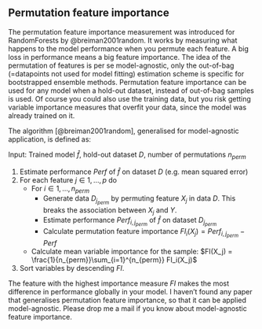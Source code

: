 ## Permutation feature importance

The permutation feature importance measurement was  introduced for RandomForests by @breiman2001random.
It works by measuring what happens to the model performance when you permute each feature.
A big loss in performance means a big feature importance.
The idea of the permutation of features is per se model-agnostic, only the out-of-bag (=datapoints not used for model fitting) estimation scheme is specific for bootstrapped ensemble methods.
Permutation feature importance can be used for any model when a hold-out dataset, instead of out-of-bag samples is used.
Of course you could also use the training data, but you risk
getting variable importance measures that overfit your data, since the model was already trained on it.

The algorithm [@breiman2001random], generalised for model-agnostic application, is defined as:

Input: Trained model $\hat{f}$, hold-out dataset $D$, number of permutations $n_{perm}$

1. Estimate performance $Perf$ of $\hat{f}$ on dataset $D$ (e.g. mean squared error)
2. For each feature $j \in 1, \ldots, p$ do
    - For $i \in 1,\ldots , n_{perm}$
        - Generate data $D_{j_{perm}}$ by permuting feature $X_j$ in data $D$. This breaks the association between $X_j$ and $Y$.
        - Estimate performance $Perf_{i,j_{perm}}$ of $\hat{f}$ on dataset $D_{j_{perm}}$
        - Calculate permutation feature importance $FI_i(X_j) = Perf_{i,j_{perm}} - Perf$
    - Calculate mean variable importance for the sample: $FI(X_j) = \frac{1}{n_{perm}}\sum_{i=1}^{n_{perm}} FI_i(X_j)$
3. Sort variables by descending $FI$.

The feature with the highest importance measure $FI$ makes the most difference in performance globally in your model.
I haven't found any paper that generalises permutation feature importance, so that it can be applied model-agnostic.
Please drop me a mail if you know about model-agnostic feature importance.
